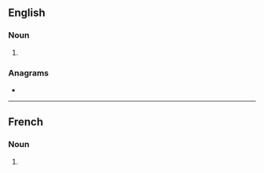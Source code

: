 ==English==

===Noun===
{{head|en|noun form}}

# {{plural of|en|accoutrement}}

===Anagrams===
* {{anagrams|en|a=acceemnorsttu|accouterments}}

----

==French==

===Noun===
{{head|fr|noun form|g=m}}

# {{plural of|fr|accoutrement}}